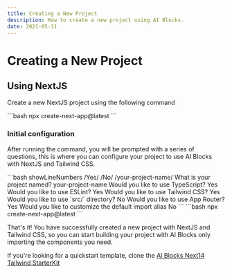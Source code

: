 ```yaml
---
title: Creating a New Project
description: How to create a new project using AI Blocks.
date: 2021-05-11
---
```


# Creating a New Project

## Using NextJS
Create a new NextJS project using the following command

<CodeBlockWrapper size="full">
```bash
npx create-next-app@latest
```
</CodeBlockWrapper>

### Initial configuration

After running the command, you will be prompted with a series of questions, this is where you can configure your project to use AI Blocks with NextJS and Tailwind CSS.

<CodeBlockWrapper size="full">
```bash showLineNumbers /Yes/ /No/ /your-project-name/
What is your project named? your-project-name
Would you like to use TypeScript? Yes
Would you like to use ESLint? Yes
Would you like to use Tailwind CSS? Yes
Would you like to use `src/` directory? No
Would you like to use App Router? Yes
Would you like to customize the default import alias No
```
</CodeBlockWrapper>

<CodeBlockWrapper size="full">
```bash
npx create-next-app@latest
```
</CodeBlockWrapper>


That's it! You have successfully created a new project with NextJS and Tailwind CSS, so you can start building your project with AI Blocks only importing the components you need.

If you're looking for a quickstart template, clone the [AI Blocks Next14 Tailwind StarterKit](https://github.com/cameronking4/next-tailwind-vapi-starter)